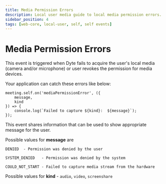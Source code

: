 ```yaml
---
title: Media Permission Errors
description: Local user media guide to local media permission errors.
sidebar_position: 4
tags: [web-core, local-user, self, self events]
---
```


# Media Permission Errors

This event is triggered when Dyte fails to acquire the user's local media (camera and/or microphone) or user revokes the permission for media devices.

Your application can catch these errors like below:

```
meeting.self.on('mediaPermissionError', ({
    message,
    kind
}) => {
    console.log(`Failed to capture ${kind}:  ${message}`);
});
```

This event shares information that can be used to show appropriate message for the user.

Possible values for **message** are

    DENIED  - Permission was denied by the user 

    SYSTEM_DENIED   - Permission was denied by the system

    COULD_NOT_START - Failed to capture media stream from the hardware

Possible values for **kind** - `audio`, `video`, `screenshare`

